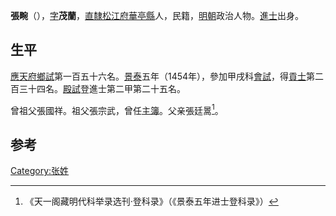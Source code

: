 {{Otheruses|other=名为张茂兰的其他人物|张茂兰}}

'''張畹'''（{{bd|1420年||？}}），[[表字|字]]'''茂蘭'''，[[南直隸|直隸]][[松江府|松江府]][[華亭縣|華亭縣]]人，民籍，[[明朝|明朝]]政治人物。[[進士|進士]]出身。

== 生平 ==
[[應天府|應天府]][[鄉試|鄉試]]第一百五十六名。[[景泰|景泰]]五年（1454年），參加甲戌科[[會試|會試]]，得[[貢士|貢士]]第二百三十四名。[[殿試|殿試]]登進士第二甲第二十五名。

曾祖父張國祥。祖父張宗武，曾任[[主簿|主簿]]。父亲張廷暠<ref>《天一阁藏明代科举录选刊·登科录》（《景泰五年进士登科录》）</ref>。

==参考==
{{reflist}}

{{明朝人物小作品}}
{{景泰五年甲戌科殿試金榜}}

[[Category:张姓|Category:张姓]]
